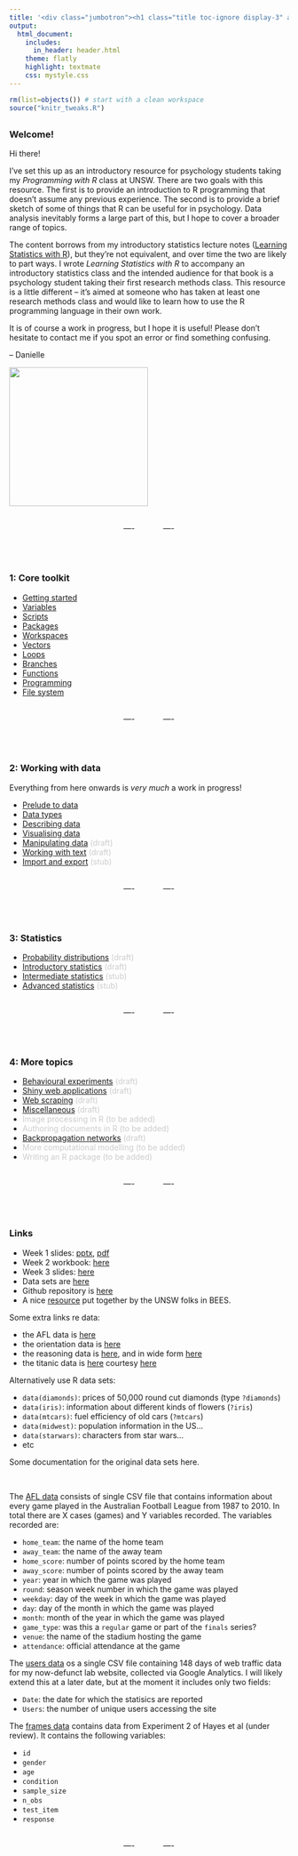 ```yaml
---
title: '<div class="jumbotron"><h1 class="title toc-ignore display-3" align="center">R for Psychological Science</h1><p class="lead" align="center">by Danielle Navarro <a href="https://twitter.com/djnavarro"><i class="fab fa-twitter"></i></a></p></div>'
output:
  html_document:
    includes:
      in_header: header.html
    theme: flatly
    highlight: textmate
    css: mystyle.css
---
```


```r
rm(list=objects()) # start with a clean workspace
source("knitr_tweaks.R")
```

## {.tabset}

### Welcome!

Hi there!

I've set this up as an introductory resource for psychology students taking my *Programming with R* class at UNSW. There are two goals with this resource. The first is to provide an introduction to R programming that doesn't assume any previous experience. The second is to provide a brief sketch of some of things that R can be useful for in psychology. Data analysis inevitably forms a large part of this, but I hope to cover a broader range of topics.

The content borrows from my introductory statistics lecture notes ([Learning Statistics with R](https://learningstatisticswithr.com/)), but they're not equivalent, and over time the two are likely to part ways. I wrote *Learning Statistics with R* to accompany an introductory statistics class and the intended audience for that book is a psychology student taking their first research methods class. This resource is a little different -- it's aimed at someone who has taken at least one research methods class and would like to learn how to use the R programming language in their own work.

It is of course a work in progress, but I hope it is useful! Please don't hesitate to contact me if you spot an error or find something confusing.

-- Danielle

<img src="./img/splash_turtle2.png" width=250px>


<br>
<center>
---- &nbsp;&nbsp;
<a href="https://twitter.com/djnavarro"><i class="fab fa-twitter"></i></a> &nbsp;
<a href="https://djnavarro.net"><i class="fas fa-home"></i></a> &nbsp;
<a href="https://github.com/djnavarro"><i class="fab fa-github"></i></a> &nbsp;
<a href="mailto:d.navarro@unsw.edu.au"><i class="fas fa-paper-plane"></i></a>
&nbsp;&nbsp; ----
</center>
<br>
<br>


### 1: Core toolkit

- [Getting started](./getting-started.html)
- [Variables](./variables.html)
- [Scripts](./scripts.html)
- [Packages](./packages.html)
- [Workspaces](./workspaces.html)
- [Vectors](./vectors.html)
- [Loops](./loops.html) 
- [Branches](./branches.html)
- [Functions](./functions.html)
- [Programming](./programming.html)
- [File system](./file-system.html)


<br>
<center>
---- &nbsp;&nbsp;
<a href="https://twitter.com/djnavarro"><i class="fab fa-twitter"></i></a> &nbsp;
<a href="https://djnavarro.net"><i class="fas fa-home"></i></a> &nbsp;
<a href="https://github.com/djnavarro"><i class="fab fa-github"></i></a> &nbsp;
<a href="mailto:d.navarro@unsw.edu.au"><i class="fas fa-paper-plane"></i></a>
&nbsp;&nbsp; ----
</center>
<br>
<br>


### 2: Working with data

Everything from here onwards is *very much* a work in progress!

- [Prelude to data](./prelude-to-data.html)
- [Data types](./data-types.html)
- [Describing data](./describing-data.html)
- [Visualising data](./visualising-data.html)
- [Manipulating data](./manipulating-data.html) <span style="color:#cccccc">(draft)</span>
- [Working with text](./working-with-text.html) <span style="color:#cccccc">(draft)</span>
- [Import and export](./import-export.html) <span style="color:#cccccc">(stub)</span>


<br>
<center>
---- &nbsp;&nbsp;
<a href="https://twitter.com/djnavarro"><i class="fab fa-twitter"></i></a> &nbsp;
<a href="https://djnavarro.net"><i class="fas fa-home"></i></a> &nbsp;
<a href="https://github.com/djnavarro"><i class="fab fa-github"></i></a> &nbsp;
<a href="mailto:d.navarro@unsw.edu.au"><i class="fas fa-paper-plane"></i></a>
&nbsp;&nbsp; ----
</center>
<br>
<br>


### 3: Statistics

- [Probability distributions](./probability.html) <span style="color:#cccccc">(draft)</span>
- [Introductory statistics](./introductory-statistics.html) <span style="color:#cccccc">(draft)</span><!-- add Bayes factor -->
- [Intermediate statistics](./intermediate-statistics.html) <span style="color:#cccccc">(stub)</span>
- [Advanced statistics](./advanced-statistics.html) <span style="color:#cccccc">(stub)</span>


<br>
<center>
---- &nbsp;&nbsp;
<a href="https://twitter.com/djnavarro"><i class="fab fa-twitter"></i></a> &nbsp;
<a href="https://djnavarro.net"><i class="fas fa-home"></i></a> &nbsp;
<a href="https://github.com/djnavarro"><i class="fab fa-github"></i></a> &nbsp;
<a href="mailto:d.navarro@unsw.edu.au"><i class="fas fa-paper-plane"></i></a>
&nbsp;&nbsp; ----
</center>
<br>
<br>


### 4: More topics

- [Behavioural experiments](./experiments.html) <span style="color:#cccccc">(draft)</span>
- [Shiny web applications](./shiny.html) <span style="color:#cccccc">(draft)</span>
- [Web scraping](./web-scraping.html) <span style="color:#cccccc">(draft)</span>
- [Miscellaneous](./xx-miscellaneous.html) <span style="color:#cccccc">(draft)</span>
- <span style="color:#cccccc">Image processing in R (to be added)</span> <!-- imager -->
- <span style="color:#cccccc">Authoring documents in R (to be added)</span> <!-- markdown, blogdown, papaja -->
- [Backpropagation networks](./backprop.html) <span style="color:#cccccc">(draft)</span> 
- <span style="color:#cccccc">More computational modelling (to be added)</span> <!-- Rescorla-Wagner, GCM -->
- <span style="color:#cccccc">Writing an R package (to be added)</span> <!-- very simple guide -->


<br>
<center>
---- &nbsp;&nbsp;
<a href="https://twitter.com/djnavarro"><i class="fab fa-twitter"></i></a> &nbsp;
<a href="https://djnavarro.net"><i class="fas fa-home"></i></a> &nbsp;
<a href="https://github.com/djnavarro"><i class="fab fa-github"></i></a> &nbsp;
<a href="mailto:d.navarro@unsw.edu.au"><i class="fas fa-paper-plane"></i></a>
&nbsp;&nbsp; ----
</center>
<br>
<br>


### Links

- Week 1 slides: [pptx](./misc/overview.pptx), [pdf](./misc/overview.pdf)
- Week 2 workbook: [here](./lesson2.html)
- Week 3 slides: [here](https://slides.com/djnavarro/psyc-3361-workshop-3/)
- Data sets are [here](./misc/data.zip)
- Github repository is [here](https://github.com/djnavarro/psyr)
- A nice [resource](http://environmentalcomputing.net/) put together by the UNSW folks in BEES.

Some extra links re data:

- the AFL data is [here](./data/afl.csv)
- the orientation data is [here](./data/orientation.csv)
- the reasoning data is [here](./data/frames_ex2.csv), and in wide form [here](./data/frames_ex2_wide.csv)
- the titanic data is [here](./data/titanic3.csv) courtesy [here](biostat.mc.vanderbilt.edu/wiki/pub/Main/DataSets/titanic3.xls)

Alternatively use R data sets:

- `data(diamonds)`: prices of 50,000 round cut diamonds (type `?diamonds`)
- `data(iris)`: information about different kinds of flowers (`?iris`)
- `data(mtcars)`: fuel efficiency of old cars (`?mtcars`)
- `data(midwest)`: population information in the US... 
- `data(starwars)`: characters from star wars...
- etc

Some documentation for the original data sets here.

<br>

The [AFL data](./data/afl.csv) consists of single CSV file that contains information about every game played in the Australian Football League from 1987 to 2010. In total there are X cases (games) and Y variables recorded. The variables recorded are:

- `home_team`: the name of the home team
- `away_team`: the name of the away team
- `home_score`: number of points scored by the home team
- `away_score`: number of points scored by the away team
- `year`: year in which the game was played
- `round`: season week number in which the game was played
- `weekday`: day of the week in which the game was played
- `day`: day of the month in which the game was played
- `month`: month of the year in which the game was played
- `game_type`: was this a `regular` game or part of the `finals` series?
- `venue`: the name of the stadium hosting the game
- `attendance`: official attendance at the game

The [users data](./data/users.csv) os a single CSV file containing 148 days of web traffic data for my now-defunct lab website, collected via Google Analytics. I will likely extend this at a later date, but at the moment it includes only two fields:

- `Date`: the date for which the statisics are reported
- `Users`: the number of unique users accessing the site

The [frames data](./data/frames_ex2.csv) contains data from Experiment 2 of Hayes et al (under review). It contains the following variables:

- `id`
- `gender`
- `age`
- `condition`
- `sample_size`
- `n_obs`
- `test_item`
- `response`


<!--
## Topics I want to add

- Cognitive modelling
- Basic text processing & regular expressions
- Fancier statistics
- Bayesian data analysis (rstanarm, shinystan, bayesfactor)
- RMarkdown, knitr & pandoc (& jupyter notebooks)
- Prettiness with [htmlwidgets](http://www.htmlwidgets.org/index.html)
- Archiving code with github, osf (& codeocean)
- Source code for this site: https://github.com/djnavarro/psyr

- Exercises: programming with turtles ([part1](./misc/turtle1.html), [part2](./misc/turtle2.html))
- Week 1 slides are posted [here](./misc/overview.pdf)
- Week 2 notebook is posted [here](./misc/lesson2.nb.html) with output version [here](./misc/lesson2.html) 

-->

<br>
<center>
---- &nbsp;&nbsp;
<a href="https://twitter.com/djnavarro"><i class="fab fa-twitter"></i></a> &nbsp;
<a href="https://djnavarro.net"><i class="fas fa-home"></i></a> &nbsp;
<a href="https://github.com/djnavarro"><i class="fab fa-github"></i></a> &nbsp;
<a href="mailto:d.navarro@unsw.edu.au"><i class="fas fa-paper-plane"></i></a>
&nbsp;&nbsp; ----
</center>
<br>
<br>



